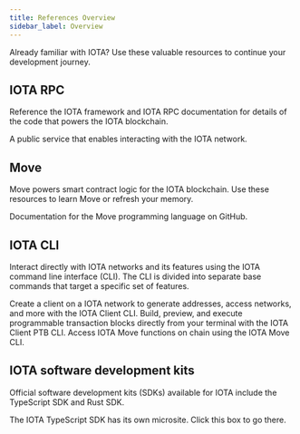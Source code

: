 ```yaml
---
title: References Overview
sidebar_label: Overview
---
```


Already familiar with IOTA? Use these valuable resources to continue your development journey.

## IOTA RPC

Reference the IOTA framework and IOTA RPC documentation for details of the code that powers the IOTA blockchain. 

<Cards>

<Card title="JSON-RPC" href="references/iota-api">
A public service that enables interacting with the IOTA network.
</Card>
</Cards>

## Move

Move powers smart contract logic for the IOTA blockchain. Use these resources to learn Move or refresh your memory.

<Cards>
<Card title="IOTA framework" href="references/framework"/>
<Card title="Move language" href="https://github.com/move-language/move/blob/main/language/documentation/book/src/introduction.md">
Documentation for the Move programming language on GitHub.
</Card>
</Cards>

## IOTA CLI

Interact directly with IOTA networks and its features using the IOTA command line interface (CLI). The CLI is divided into separate base commands that target a specific set of features.

<Cards>
<Card title="IOTA Client CLI" href="references/cli/client">
Create a client on a IOTA network to generate addresses, access networks, and more with the IOTA Client CLI.
</Card>
<Card title="IOTA Client PTB CLI" href="references/cli/ptb">
Build, preview, and execute programmable transaction blocks directly from your terminal with the IOTA Client PTB CLI.
</Card>
<Card title="IOTA Move CLI" href="references/cli/move">
Access IOTA Move functions on chain using the IOTA Move CLI.
</Card>
</Cards>

## IOTA software development kits

Official software development kits (SDKs) available for IOTA include the TypeScript SDK and Rust SDK.

<Cards>
<Card title="IOTA TypeScript SDK" href="references/ts-sdk/typescript">
The IOTA TypeScript SDK has its own microsite. Click this box to go there.
</Card>
<Card title="IOTA Rust SDK" href="references/rust-sdk"/>
</Cards>
